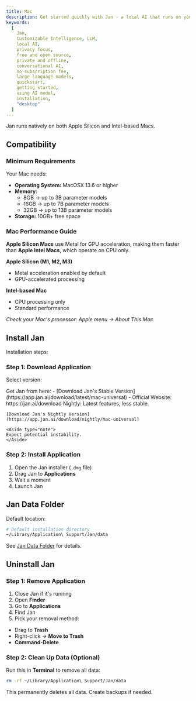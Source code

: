 ```yaml
---
title: Mac
description: Get started quickly with Jan - a local AI that runs on your computer. Install Jan and pick your model to start chatting.
keywords:
  [
    Jan,
    Customizable Intelligence, LLM,
    local AI,
    privacy focus,
    free and open source,
    private and offline,
    conversational AI,
    no-subscription fee,
    large language models,
    quickstart,
    getting started,
    using AI model,
    installation,
    "desktop"
  ]
---
```




Jan runs natively on both Apple Silicon and Intel-based Macs.

## Compatibility

### Minimum Requirements

Your Mac needs:
- **Operating System:** MacOSX 13.6 or higher
- **Memory:**
  - 8GB → up to 3B parameter models
  - 16GB → up to 7B parameter models
  - 32GB → up to 13B parameter models
- **Storage:** 10GB+ free space

### Mac Performance Guide

<Aside type="note">

  **Apple Silicon Macs** use Metal for GPU acceleration, making them faster than **Apple Intel Macs**,
  which operate on CPU only.

</Aside>

**Apple Silicon (M1, M2, M3)**
- Metal acceleration enabled by default
- GPU-accelerated processing

**Intel-based Mac**
- CPU processing only
- Standard performance

_Check your Mac's processor: Apple menu → About This Mac_

## Install Jan

Installation steps:

### Step 1: Download Application

Select version:

<Tabs>
  <TabItem label="Stable Release">
    Get Jan from here:
    - [Download Jan's Stable Version](https://app.jan.ai/download/latest/mac-universal)
    - Official Website: https://jan.ai/download

  </TabItem>

  <TabItem label="Nightly Release">
    Nightly: Latest features, less stable.

    [Download Jan's Nightly Version](https://app.jan.ai/download/nightly/mac-universal)

    <Aside type="note">
    Expect potential instability.
    </Aside>
  </TabItem>
</Tabs>


### Step 2: Install Application

1. Open the Jan installer (`.dmg` file)
2. Drag Jan to **Applications**
3. Wait a moment
4. Launch Jan


## Jan Data Folder

Default location:

```sh
# Default installation directory
~/Library/Application\ Support/Jan/data
```

See [Jan Data Folder](../data-folder) for details.


## Uninstall Jan


### Step 1: Remove Application

1. Close Jan if it's running
2. Open **Finder**
3. Go to **Applications**
4. Find Jan
5. Pick your removal method:
  - Drag to **Trash**
  - Right-click → **Move to Trash**
  - **Command-Delete**

### Step 2: Clean Up Data (Optional)

Run this in **Terminal** to remove all data:

```bash
rm -rf ~/Library/Application\ Support/Jan/data
```

<Aside type="caution">
This permanently deletes all data. Create backups if needed.
</Aside>

